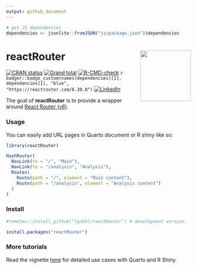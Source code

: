 ```yaml
---
output: github_document
---
```


<!-- README.md is generated from README.Rmd. Please edit that file -->

```r
# get JS dependencies
dependencies <- jsonlite::fromJSON("js/package.json")$dependencies
```

# reactRouter <img src="man/figures/logo.png" align="right" height="138" />

<!-- badges: start -->
[![CRAN status](https://www.r-pkg.org/badges/version/reactRouter)](https://CRAN.R-project.org/package=reactRouter)
[![Grand total](https://cranlogs.r-pkg.org/badges/grand-total/reactRouter)](https://cran.r-project.org/package=reactRouter)
[![R-CMD-check](https://github.com/lgnbhl/reactRouter/actions/workflows/R-CMD-check.yaml/badge.svg)](https://github.com/lgnbhl/reactRouter/actions/workflows/R-CMD-check.yaml)
`r badger::badge_custom(names(dependencies)[1], dependencies[1], "blue", "https://reactrouter.com/6.30.0")`
[![LinkedIn](https://img.shields.io/badge/LinkedIn-Follow-E4405F?style=social&logo=linkedin)](https://www.linkedin.com/in/FelixLuginbuhl)
<!-- badges: end -->

The goal of **reactRouter** is to provide a wrapper around [React Router (v6)](https://reactrouter.com/6.30.0).

### Usage

You can easily add URL pages in Quarto document or R shiny like so: 

```r
library(reactRouter)

HashRouter(
  NavLink(to = "/", "Main"),
  NavLink(to = "/analysis", "Analysis"),
  Routes(
    Route(path = "/", element = "Main content"),
    Route(path = "/analysis", element = "Analysis content")
  )
)
```

### Install

``` r
#remotes::install_github("lgnbhl/reactRouter") # development version

install.packages("reactRouter")
```

### More tutorials

Read the vignette [here](https://felixluginbuhl.com/reactRouter/articles/introduction.html) for detailed use cases with Quarto and R Shiny.

